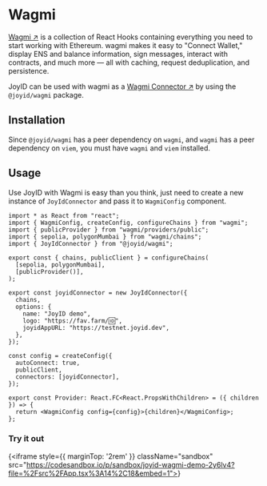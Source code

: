 # Wagmi

[Wagmi ↗](https://wagmi.sh/) is a collection of React Hooks containing everything you need to start working with Ethereum. wagmi makes it easy to "Connect Wallet," display ENS and balance information, sign messages, interact with contracts, and much more — all with caching, request deduplication, and persistence.

JoyID can be used with wagmi as a [Wagmi Connector ↗](https://wagmi.sh/core/config#connectors-optional) by using the `@joyid/wagmi` package.

## Installation

Since `@joyid/wagmi` has a peer dependency on `wagmi`, and `wagmi` has a peer dependency on `viem`, you must have `wagmi` and `viem` installed.


<PackageManagerTabs command="install @joyid/wagmi wagmi viem" />



## Usage

Use JoyID with Wagmi is easy than you think, just need to create a new instance of `JoyIdConnector` and pass it to `WagmiConfig` component.

```tsx filename="provider.tsx" /JoyIdConnector/
import * as React from "react";
import { WagmiConfig, createConfig, configureChains } from "wagmi";
import { publicProvider } from "wagmi/providers/public";
import { sepolia, polygonMumbai } from "wagmi/chains";
import { JoyIdConnector } from "@joyid/wagmi";

export const { chains, publicClient } = configureChains(
  [sepolia, polygonMumbai],
  [publicProvider()],
);

export const joyidConnector = new JoyIdConnector({
  chains,
  options: {
    name: "JoyID demo",
    logo: "https://fav.farm/🆔",
    joyidAppURL: "https://testnet.joyid.dev",
  },
});

const config = createConfig({
  autoConnect: true,
  publicClient,
  connectors: [joyidConnector],
});

export const Provider: React.FC<React.PropsWithChildren> = ({ children }) => {
  return <WagmiConfig config={config}>{children}</WagmiConfig>;
};
```


### Try it out

{<iframe style={{ marginTop: '2rem' }} className="sandbox" src="https://codesandbox.io/p/sandbox/joyid-wagmi-demo-2y6lv4?file=%2Fsrc%2FApp.tsx%3A14%2C18&embed=1"></iframe>}
